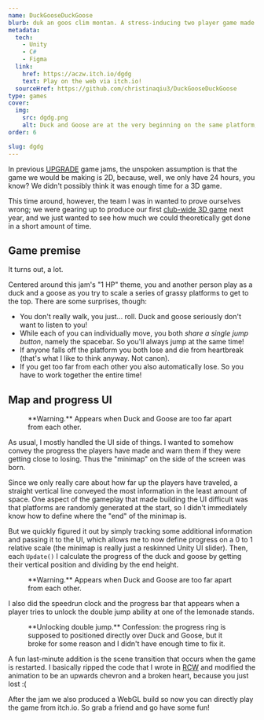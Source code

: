```yaml
---
name: DuckGooseDuckGoose
blurb: duk an goos clim montan. A stress-inducing two player game made in 24 hours for UPGRADE's Spring 2023 Game Jam.
metadata:
  tech:
    - Unity
    - C#
    - Figma
  link:
    href: https://aczw.itch.io/dgdg
    text: Play on the web via itch.io!
  sourceHref: https://github.com/christinaqiu3/DuckGooseDuckGoose
type: games
cover:
  img:
    src: dgdg.png
    alt: Duck and Goose are at the very beginning on the same platform, attempting to get to the lemonade stand on their right.
order: 6

slug: dgdg
---
```



In previous [UPGRADE](https://pennupgrade.com) game jams, the unspoken assumption is that the game we would be making is 2D, because, well, we only have 24 hours, you know? We didn't possibly think it was enough time for a 3D game.

This time around, however, the team I was in wanted to prove ourselves wrong; we were gearing up to produce our first [club-wide 3D game](/projects/tanks) next year, and we just wanted to see how much we could theoretically get done in a short amount of time.

## Game premise

It turns out, a lot.

Centered around this jam's "1 HP" theme, you and another person play as a duck and a goose as you try to scale a series of grassy platforms to get to the top. There are some surprises, though:

- You don't really walk, you just... roll. Duck and goose seriously don't want to listen to you!
- While each of you can individually move, you both _share a single jump button_, namely the spacebar. So you'll always jump at the same time!
- If anyone falls off the platform you both lose and die from heartbreak (that's what I like to think anyway. Not canon).
- If you get too far from each other you also automatically lose. So you have to work together the entire time!

## Map and progress UI

<figure class="hidden max-w-[150px] xs:float-right xs:ml-6 xs:block xs:pb-3">
  <VideoGif
    content={{ collection: "projects", folder: "dgdg" }}
    name="dgdg-timeline-warning"
    hasWebM
  />
  <figcaption>
    **Warning.** Appears when Duck and Goose are too far apart from each other.
  </figcaption>
</figure>

As usual, I mostly handled the UI side of things. I wanted to somehow convey the progress the players have made and warn them if they were getting close to losing. Thus the "minimap" on the side of the screen was born.

Since we only really care about how far up the players have traveled, a straight vertical line conveyed the most information in the least amount of space. One aspect of the gameplay that made building the UI difficult was that platforms are randomly generated at the start, so I didn't immediately know how to define where the "end" of the minimap is.

But we quickly figured it out by simply tracking some additional information and passing it to the UI, which allows me to now define progress on a 0 to 1 relative scale (the minimap is really just a reskinned Unity UI slider). Then, each `Update()` I calculate the progress of the duck and goose by getting their vertical position and dividing by the end height.

<figure class="mx-auto max-w-[125px] xs:hidden">
  <VideoGif
    content={{ collection: "projects", folder: "dgdg" }}
    name="dgdg-timeline-warning"
    hasWebM
  />
  <figcaption>
    **Warning.** Appears when Duck and Goose are too far apart from each other.
  </figcaption>
</figure>

I also did the speedrun clock and the progress bar that appears when a player tries to unlock the double jump ability at one of the lemonade stands.

<figure>
  <VideoGif
    content={{ collection: "projects", folder: "dgdg" }}
    name="dgdg-lemonade-stand"
    hasWebM
  />
  <figcaption>
    **Unlocking double jump.** Confession: the progress ring is supposed to positioned directly over
    Duck and Goose, but it broke for some reason and I didn't have enough time to fix it.
  </figcaption>
</figure>

A fun last-minute addition is the scene transition that occurs when the game is restarted. I basically ripped the code that I wrote in [RCW](/projects/rcw) and modified the animation to be an upwards chevron and a broken heart, because you just lost :(

After the jam we also produced a WebGL build so now you can directly play the game from itch.io. So grab a friend and go have some fun!
